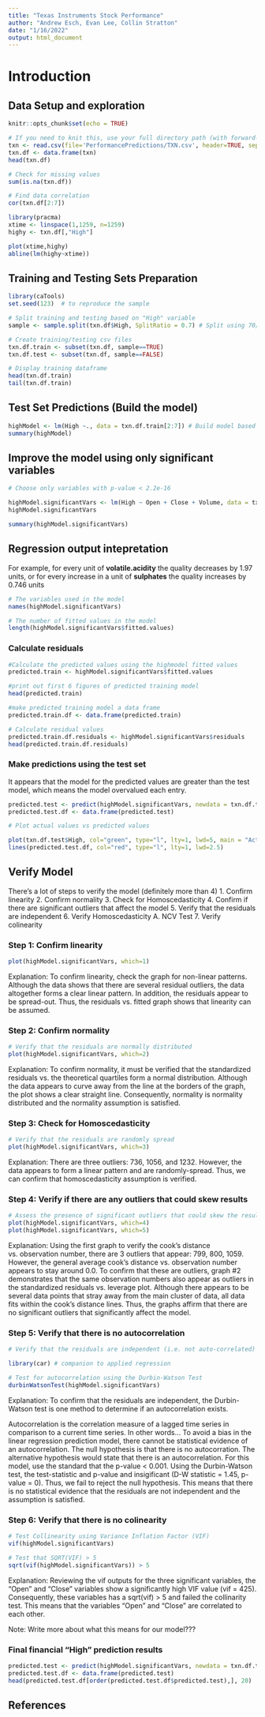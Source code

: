 ```yaml
---
title: "Texas Instruments Stock Performance"
author: "Andrew Esch, Evan Lee, Collin Stratton"
date: "1/16/2022"
output: html_document
---
```

# Introduction

## Data Setup and exploration
```r
knitr::opts_chunk$set(echo = TRUE)
```
```r
# If you need to knit this, use your full directory path (with forward-slashes) like this: C:/Users/andre/Documents/GitHub/CST-425/PerformancePredictions/TXN.csv
txn <- read.csv(file='PerformancePredictions/TXN.csv', header=TRUE, sep=',')
txn.df <- data.frame(txn)
head(txn.df)

# Check for missing values
sum(is.na(txn.df))

# Find data correlation
cor(txn.df[2:7])
```
```r
library(pracma)
xtime <- linspace(1,1259, n=1259)
highy <- txn.df[,"High"]

plot(xtime,highy)
abline(lm(highy~xtime))
```

## Training and Testing Sets Preparation
```r
library(caTools)
set.seed(123)  # to reproduce the sample

# Split training and testing based on "High" variable
sample <- sample.split(txn.df$High, SplitRatio = 0.7) # Split using 70/30 ratio (backed up with research)

# Create training/testing csv files
txn.df.train <- subset(txn.df, sample==TRUE)
txn.df.test <- subset(txn.df, sample==FALSE)

# Display training dataframe
head(txn.df.train)
tail(txn.df.train)
```

## Test Set Predictions (Build the model)
```r

highModel <- lm(High ~., data = txn.df.train[2:7]) # Build model based on
summary(highModel)
```

## Improve the model using only significant variables

```r
# Choose only variables with p-value < 2.2e-16

highModel.significantVars <- lm(High ~ Open + Close + Volume, data = txn.df.train)
highModel.significantVars

summary(highModel.significantVars)
```

## Regression output intepretation

For example, for every unit of **volatile.acidity** the quality decreases by 1.97 units, or for every increase in a unit of **sulphates** the quality increases by 0.746 units
```r
# The variables used in the model
names(highModel.significantVars)

# The number of fitted values in the model
length(highModel.significantVars$fitted.values)

```

### Calculate residuals
```r

#Calculate the predicted values using the highmodel fitted values
predicted.train <- highModel.significantVars$fitted.values

#print out first 6 figures of predicted training model
head(predicted.train)

#make predicted training model a data frame
predicted.train.df <- data.frame(predicted.train)

# Calculate residual values
predicted.train.df.residuals <- highModel.significantVars$residuals
head(predicted.train.df.residuals)
```


### Make predictions using the test set
It appears that the model for the predicted values are greater than the test model, which means the model overvalued each entry.
```r

predicted.test <- predict(highModel.significantVars, newdata = txn.df.test)
predicted.test.df <- data.frame(predicted.test)

# Plot actual values vs predicted values

plot(txn.df.test$High, col="green", type="l", lty=1, lwd=5, main = "Actual vs Predicted Values") # Plot actu
lines(predicted.test.df, col="red", type="l", lty=1, lwd=2.5)
```



## Verify Model
There's a lot of steps to verify the model (definitely more than 4)
1. Confirm linearity
2. Confirm normality
3. Check for Homoscedasticity
4. Confirm if there are significant outliers that affect the model
5. Verify that the residuals are independent
6. Verify Homoscedasticity
   A. NCV Test
7. Verify colinearity

### Step 1: Confirm linearity
```r
plot(highModel.significantVars, which=1)
```

Explanation: To confirm linearity, check the graph for non-linear patterns. Although the data shows that there are several residual outliers, the data altogether forms a clear linear pattern. In addition, the residuals appear to be spread-out. Thus, the residuals vs. fitted graph shows that linearity can be assumed.

### Step 2: Confirm normality
```r

# Verify that the residuals are normally distributed
plot(highModel.significantVars, which=2)

```
Explanation: To confirm normality, it must be verified that the standardized residuals vs. the theoretical quartiles form a normal distribution. Although the data appears to curve away from the line at the borders of the graph, the plot shows a clear straight line. Consequently, normality is normality distributed and the normality assumption is satisfied.

### Step 3: Check for Homoscedasticity
```r
# Verify that the residuals are randomly spread
plot(highModel.significantVars, which=3)
```
Explanation: There are three outliers: 736, 1056, and 1232. However, the data appears to form a linear pattern and are randomly-spread. Thus, we can confirm that homoscedasticity assumption is verified.

### Step 4: Verify if there are any outliers that could skew results
```r

# Assess the presence of significant outliers that could skew the results
plot(highModel.significantVars, which=4)
plot(highModel.significantVars, which=5)
```
Explanation: Using the first graph to verify the cook's distance vs. observation number, there are 3 outliers that appear: 799, 800, 1059. However, the general average cook's distance vs. observation number appears to stay around 0.0. To confirm that these are outliers, graph #2 demonstrates that the same observation numbers also appear as outliers in the standardized residuals vs. leverage plot. Although there appears to be several data points that stray away from the main cluster of data, all data fits within the cook's distance lines. Thus, the graphs affirm that there are no significant outliers that significantly affect the model.

### Step 5: Verify that there is no autocorrelation
```r

# Verify that the residuals are independent (i.e. not auto-correlated)

library(car) # companion to applied regression

# Test for autocorrelation using the Durbin-Watson Test
durbinWatsonTest(highModel.significantVars)
```
Explanation: To confirm that the residuals are independent, the Durbin-Watson test is one method to determine if an autocorrelation exists.

Autocorrelation is the correlation measure of a lagged time series in comparison to a current time series. In other words... To avoid a bias in the linear regression prediction model, there cannot be statistical evidence of an autocorrelation. The null hypothesis is that there is no autocorration. The alternative hypothesis would state that there is an autocorrelation. For this model, use the standard that the p-value < 0.001. Using the Durbin-Watson test, the test-statistic and p-value and insigificant (D-W statistic = 1.45, p-value = 0). Thus, we fail to reject the null hypothesis. This means that there is no statistical evidence that the residuals are not independent and the assumption is satisfied.

### Step 6: Verify that there is no colinearity
```r
# Test Collinearity using Variance Inflation Factor (VIF)
vif(highModel.significantVars)

# Test that SQRT(VIF) > 5
sqrt(vif(highModel.significantVars)) > 5
```
Explanation: Reviewing the vif outputs for the three significant variables, the "Open" and "Close" variables show a significantly high VIF value (vif = 425). Consequently, these variables has a sqrt(vif) > 5 and failed the collinarity test. This means that the variables "Open" and "Close" are correlated to each other.

Note: Write more about what this means for our model???


### Final financial "High" prediction results
```r

predicted.test <- predict(highModel.significantVars, newdata = txn.df.test)
predicted.test.df <- data.frame(predicted.test)
head(predicted.test.df[order(predicted.test.df$predicted.test),], 20)


```
## References

